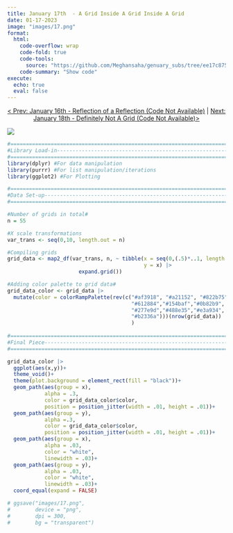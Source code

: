 ```yaml
---
title: January 17th  - A Grid Inside A Grid Inside A Grid
date: 01-17-2023
image: "images/17.png"
format:
  html:
    code-overflow: wrap
    code-fold: true
    code-tools:
      source: "https://github.com/Meghansaha/genuary_subs/tree/ee17c875f979a9647d1ecc697171d751b5e73198/year/submissions/2023/scripts/17_grid_inside_grid.R"
    code-summary: "Show code"
execute:
  echo: true
  eval: false
---
```


<center>[\< Prev: January 16th - Reflection of a Reflection (Code Not Available)](day_16.qmd) \| [Next: January 18th - Definitely Not A Grid (Code Not Available)\>](day_18.qmd)</center>

![](images/17.png){fig-alt="A generative art piece of a small square grid of rainbow colored lines that has been blown up and layered over each other multiple times on a black background. The lines appear to be a bit distorted." fig-align="center"}

```r

#=============================================================================#
#Library Load-in---------------------------------------------------------------
#=============================================================================#
library(dplyr) #For data manipulation
library(purrr) #For list manipulation/iterations
library(ggplot2) #For Plotting

#=============================================================================#
#Data Set-up-------------------------------------------------------------------
#=============================================================================#

#Number of grids in total#
n = 55

#X scale transformations
var_trans <- seq(0,10, length.out = n)

#Compiling grids
grid_data <- map2_df(var_trans, n, ~ tibble(x = seq(0,(.5)*..1, length.out = ..2),
                                            y = x) |> 
                       expand.grid())

#Adding color palette to grid data#
grid_data_color <- grid_data |>
  mutate(color = colorRampPalette(rev(c("#af3918", "#a21152", "#822b75",
                                        "#612884","#154baf","#0b82b9", 
                                        "#277e9d","#488e35","#e3a934",
                                        "#b2336a")))(nrow(grid_data))
                                        )
                                             
#=============================================================================#
#Final Piece-------------------------------------------------------------------
#=============================================================================#

grid_data_color |>
  ggplot(aes(x,y))+
  theme_void()+
  theme(plot.background = element_rect(fill = "black"))+
  geom_path(aes(group = x), 
            alpha = .3, 
            color = grid_data_color$color, 
            position = position_jitter(width = .01, height = .01))+
  geom_path(aes(group = y), 
            alpha =.3, 
            color = grid_data_color$color, 
            position = position_jitter(width = .01, height = .01))+
  geom_path(aes(group = x), 
            alpha = .03, 
            color = "white", 
            linewidth = .03)+
  geom_path(aes(group = y), 
            alpha = .03, 
            color = "white", 
            linewidth = .03)+
  coord_equal(expand = FALSE)

# ggsave("images/17.png",
#        device = "png",
#        dpi = 300,
#        bg = "transparent")
```

